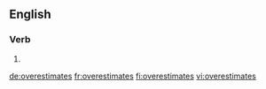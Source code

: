 ==English==

===Verb===
{{head|en}}

# {{en-third-person singular of|overestimate}}

[[de:overestimates]]
[[fr:overestimates]]
[[fi:overestimates]]
[[vi:overestimates]]